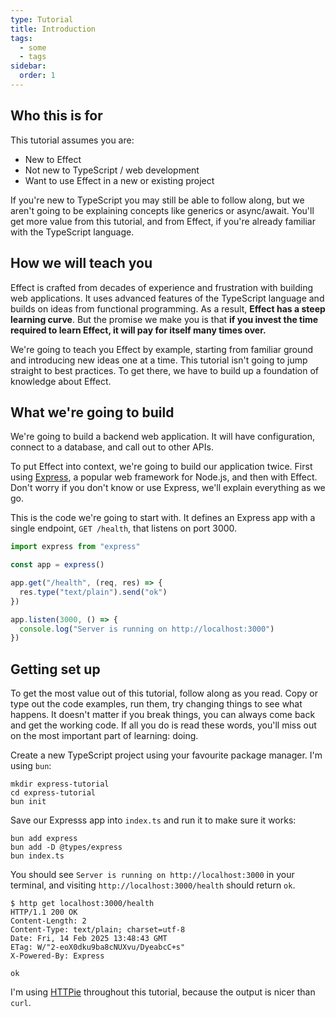 ```yaml
---
type: Tutorial
title: Introduction
tags:
  - some
  - tags
sidebar:
  order: 1
---
```


## Who this is for

This tutorial assumes you are:

- New to Effect
- Not new to TypeScript / web development
- Want to use Effect in a new or existing project

If you're new to TypeScript you may still be able to follow along, but we aren't
going to be explaining concepts like generics or async/await. You'll get more
value from this tutorial, and from Effect, if you're already familiar with the
TypeScript language.

## How we will teach you

Effect is crafted from decades of experience and frustration with building web
applications. It uses advanced features of the TypeScript language and builds on
ideas from functional programming. As a result, **Effect has a steep learning
curve**. But the promise we make you is that **if you invest the time required
to learn Effect, it will pay for itself many times over.**

We're going to teach you Effect by example, starting from familiar ground and
introducing new ideas one at a time. This tutorial isn't going to jump straight
to best practices. To get there, we have to build up a foundation of knowledge
about Effect.

## What we're going to build

We're going to build a backend web application. It will have configuration,
connect to a database, and call out to other APIs.

To put Effect into context, we're going to build our application twice.  First
using [Express][1], a popular web framework for Node.js, and then with Effect.
Don't worry if you don't know or use Express, we'll explain everything as we
go.

This is the code we're going to start with. It defines an Express app with a
single endpoint, `GET /health`, that listens on port 3000.

```ts twoslash title=index.ts showLineNumbers=false
import express from "express"

const app = express()

app.get("/health", (req, res) => {
  res.type("text/plain").send("ok")
})

app.listen(3000, () => {
  console.log("Server is running on http://localhost:3000")
})
```

## Getting set up

To get the most value out of this tutorial, follow along as you read. Copy or
type out the code examples, run them, try changing things to see what happens.
It doesn't matter if you break things, you can always come back and get the
working code.  If all you do is read these words, you'll miss out on the most
important part of learning: doing.

Create a new TypeScript project using your favourite package manager. I'm using
`bun`:

```shell showLineNumbers=false
mkdir express-tutorial
cd express-tutorial
bun init
```

Save our Expresss app into `index.ts` and run it to make sure it works:

```shell showLineNumbers=false
bun add express
bun add -D @types/express
bun index.ts
```

You should see `Server is running on http://localhost:3000` in your terminal,
and visiting `http://localhost:3000/health` should return `ok`.

```http showLineNumbers=false
$ http get localhost:3000/health
HTTP/1.1 200 OK
Content-Length: 2
Content-Type: text/plain; charset=utf-8
Date: Fri, 14 Feb 2025 13:48:43 GMT
ETag: W/"2-eoX0dku9ba8cNUXvu/DyeabcC+s"
X-Powered-By: Express

ok
```

I'm using [HTTPie](https://httpie.io/cli) throughout this tutorial, because the
output is nicer than `curl`.

[1]: https://expressjs.com/